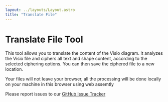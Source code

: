 ```yaml
---
layout: ../layouts/Layout.astro
title: "Translate File"
---
```



# Translate File Tool

This tool allows you to translate the content of the Visio diagram. 
It analyzes the Visio file and ciphers all text and shape content, according to the selected ciphering options.
You can then save the ciphered file to a new location.

Your files will not leave your browser, all the processing will be done locally on your machine in this browser using web assemtly

Please report issues to our [GitHub Issue Tracker](https://github.com/nbelyh/VisioWebTools/issues)

<TranslateFile client:load />

